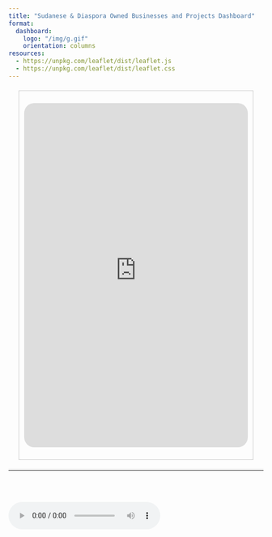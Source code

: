 ```yaml
---
title: "Sudanese & Diaspora Owned Businesses and Projects Dashboard"
format: 
  dashboard:
    logo: "/img/g.gif"
    orientation: columns
resources:
  - https://unpkg.com/leaflet/dist/leaflet.js
  - https://unpkg.com/leaflet/dist/leaflet.css
---
```




<div style="border: 1px solid #ccc; padding: 10px; margin: 20px;">
  <iframe 
    src="https://geotruth.shinyapps.io/myapp" 
    width="100%" 
    height="680px" 
    frameborder="0"
    style="border-radius: 20px;">
  </iframe>
</div> 


---

\
\

<audio controls autoplay loop>

<source src="/audio/videofalakalsab7.mp4" type="audio/mpeg">

Your browser does not support the audio tag.</audio>